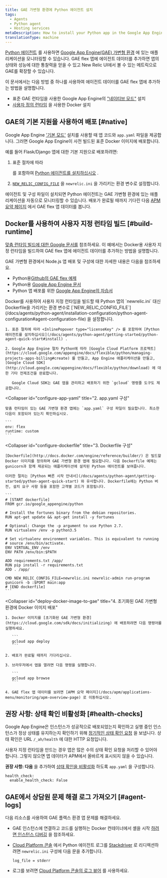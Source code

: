 ```yaml
---
title: GAE 가변형 환경에 Python 에이전트 설치
tags:
  - Agents
  - Python agent
  - Hosting services
metaDescription: How to install your Python app in the Google App Engine (GAE) flexible environment.
translationType: machine
---
```


[Python 에이전트](/docs/agents/python-agent/getting-started/introduction-new-relic-python) 를 사용하면 [Google App Engine(GAE) 가변형 환경](https://cloud.google.com/appengine/docs/flexible/python/) 에 있는 애플리케이션을 모니터링할 수 있습니다. GAE flex 앱에 에이전트 데이터를 추가하면 앱의 상태와 성능에 대한 통찰력을 얻을 수 있고 New Relic UI에서 볼 수 있는 메트릭으로 GAE를 확장할 수 있습니다.

이 문서에서는 다음 방법 중 하나를 사용하여 에이전트 데이터를 GAE flex 앱에 추가하는 방법을 설명합니다.

* 표준 GAE 런타임을 사용한 Google App Engine의 ["네이티브 모드"](/docs/accounts-partnerships/partnerships/google-cloud-platform-gcp/google-app-engine-environment#native-mode) 설치
* [사용자 정의 런타임](https://cloud.google.com/appengine/docs/flexible/custom-runtimes/about-custom-runtimes) 을 사용한 Docker 설치

## GAE의 기본 지원을 사용하여 배포 [#native]

Google App Engine ['기본 모드'](/docs/accounts-partnerships/partnerships/google-cloud-platform-gcp/google-app-engine-environment#native-mode) 설치를 사용할 때 앱 코드와 `app.yaml` 파일을 제공합니다. 그러면 Google App Engine이 사전 빌드된 표준 Docker 이미지에 배포합니다.

예를 들어 Flask/Django 앱에 대한 기본 지원으로 배포하려면:

1. 표준 절차에 따라

   <InlinePopover type="licenseKey" />

   를 포함하여 [Python 에이전트를 설치하십시오](/docs/agents/python-agent/getting-started/python-agent-quick-start#install) .

2. [`NEW_RELIC_CONFIG_FILE`](/docs/agents/python-agent/installation-configuration/python-agent-configuration#agent-configuration-file) 을 `newrelic.ini` 을 가리키는 환경 변수로 설정합니다.

에이전트 및 구성 파일이 설치되면 Python 에이전트는 GAE 가변형 환경에 있는 애플리케이션을 자동으로 모니터링할 수 있습니다. 배포가 완료될 때까지 기다린 다음 [APM 요약 페이지](/docs/apm/applications-menu/monitoring/apm-overview-page) 에서 GAE flex 앱 데이터를 봅니다.

## Docker를 사용하여 사용자 지정 런타임 빌드 [#build-runtime]

[맞춤 런타임 빌드에 대한 Google 문서를](https://cloud.google.com/appengine/docs/flexible/custom-runtimes/build) 참조하세요. 이 예에서는 Docker용 사용자 지정 런타임을 빌드하여 GAE flex 앱에 에이전트 데이터를 추가하는 방법을 설명합니다.

GAE 가변형 환경에서 Node.js 앱 배포 및 구성에 대한 자세한 내용은 다음을 참조하세요.

* Python용[Github의 GAE flex 예제](https://github.com/GoogleCloudPlatform/python-docs-samples/tree/master/appengine/flexible)
* Python용 [Google App Engine 문서](https://cloud.google.com/appengine/docs/flexible/python/)
* Python 앱 배포를 위한 [Google App Engine의 자습서](https://cloud.google.com/appengine/docs/flexible/python/tutorials)

<CollapserGroup>
  <Collapser
    id="setup-gae"
    title="1. GAE 프로젝트 설정 및 종속성 설치"
  >
    Docker를 사용하여 사용자 지정 런타임을 빌드할 때 Python 앱의 `newrelic.ini` 대신 Dockerfile을 가리키는 환경 변수로 [`NEW_RELIC_CONFIG_FILE`](/docs/agents/python-agent/installation-configuration/python-agent-configuration#agent-configuration-file) 을 설정합니다.

    1. 표준 절차에 따라 <InlinePopover type="licenseKey" /> 를 포함하여 [Python 에이전트를 설치하십시오](/docs/agents/python-agent/getting-started/python-agent-quick-start#install) .

    2. Google App Engine 절차 Python에 따라 [Google Cloud Platform 프로젝트](https://cloud.google.com/appengine/docs/flexible/python/managing-projects-apps-billing#create) 를 만들고, App Engine 애플리케이션을 만들고, [Google Cloud SDK](http://cloud.google.com/appengine/docs/flexible/python/download) 에 대한 기타 전제조건을 완료합니다.

       Google Cloud SDK는 GAE 앱을 관리하고 배포하기 위한 `gcloud` 명령줄 도구도 제공합니다.
  </Collapser>

  <Collapser
    id="configure-app-yaml"
    title="2. app.yaml 구성"
  >
    맞춤 런타임이 있는 GAE 가변형 환경 앱에는 `app.yaml` 구성 파일이 필요합니다. 최소한 다음이 포함되어 있는지 확인하십시오.

    ```
    env: flex
    runtime: custom
    ```
  </Collapser>

  <Collapser
    id="configure-dockerfile"
    title="3. Dockerfile 구성"
  >
    [Dockerfile](http://docs.docker.com/engine/reference/builder/) 은 빌드할 Docker 이미지를 정의하며 GAE 가변형 환경 앱에 필요합니다. 다음 Dockerfile 예제는 gunicorn과 함께 제공되는 애플리케이션에 설치된 Python 에이전트를 보여줍니다.

    이러한 절차는 [Python 빠른 시작 안내서](/docs/agents/python-agent/getting-started/python-agent-quick-start) 와 유사합니다. Dockerfile에는 Python 버전, 설치 요구 사항 등을 포함한 고객별 코드가 포함됩니다.

    ```
    # [START dockerfile]
    FROM gcr.io/google_appengine/python

    # Install the fortunes binary from the debian repositories.
    RUN apt-get update && apt-get install -y fortunes

    # Optional: Change the -p argument to use Python 2.7.
    RUN virtualenv /env -p python3.5

    # Set virtualenv environment variables. This is equivalent to running
    # source /env/bin/activate.
    ENV VIRTUAL_ENV /env
    ENV PATH /env/bin:$PATH

    ADD requirements.txt /app/
    RUN pip install -r requirements.txt
    ADD . /app/

    CMD NEW_RELIC_CONFIG_FILE=newrelic.ini newrelic-admin run-program gunicorn -b :$PORT main:app
    # [END dockerfile]
    ```
  </Collapser>

  <Collapser
    id="deploy-docker-image-to-gae"
    title="4. 초기화된 GAE 가변형 환경에 Docker 이미지 배포"
  >
    1. Docker 이미지를 [초기화된 GAE 가변형 환경](https://cloud.google.com/sdk/docs/initializing) 에 배포하려면 다음 명령어를 실행하세요.

       ```
       gcloud app deploy
       ```

    2. 배포가 완료될 때까지 기다리십시오.

    3. 브라우저에서 앱을 열려면 다음 명령을 실행합니다.

       ```
       gcloud app browse
       ```

    4. GAE flex 앱 데이터를 보려면 [APM 요약 페이지](/docs/apm/applications-menu/monitoring/apm-overview-page) 로 이동하십시오.
  </Collapser>
</CollapserGroup>

## 권장 사항: 상태 확인 비활성화 [#health-checks]

Google App Engine은 인스턴스가 성공적으로 배포되었는지 확인하고 실행 중인 인스턴스가 정상 상태를 유지하는지 확인하기 위해 [정기적인 상태 확인 요청](https://cloud.google.com/appengine/docs/flexible/python/how-instances-are-managed) 을 보냅니다. 상태 확인은 URL `/_ah/health` 에 대한 HTTP 요청입니다.

사용자 지정 런타임을 만드는 경우 앱은 많은 수의 상태 확인 요청을 처리할 수 있어야 합니다. 그렇지 않으면 앱 데이터가 APM에서 올바르게 표시되지 않을 수 있습니다.

**권장 사항: 다음** 을 추가하여 [상태 확인을 비활성화](https://cloud.google.com/appengine/docs/flexible/python/configuring-your-app-with-app-yaml#health_checks) 하도록 `app.yaml` 을 구성합니다.

```
health_check:
  enable_health_check: False
```

## GAE에서 상담원 문제 해결 로그 가져오기 [#agent-logs]

다음 리소스를 사용하여 GAE 플렉스 환경 앱 문제를 해결하세요.

* GAE 인스턴스에 연결하고 코드를 실행하는 Docker 컨테이너에서 셸을 시작 [하려면 인스턴스 디버깅](https://cloud.google.com/appengine/docs/flexible/python/debugging-an-instance) 을 참조하세요.

* [Cloud Platform 콘솔](https://cloud.google.com/compute/docs/console) 에서 Python 에이전트 로그를 [Stackdriver](http://cloud.google.com/logging/docs/view/logs_viewer_v2) 로 리디렉션하려면 `newrelic.ini` 구성에 다음 문을 추가합니다.

  ```
  log_file = stderr
  ```

* 로그를 보려면 [Cloud Platform 콘솔의 로그 뷰어](https://cloud.google.com/appengine/docs/flexible/php/writing-application-logs) 를 사용하세요.